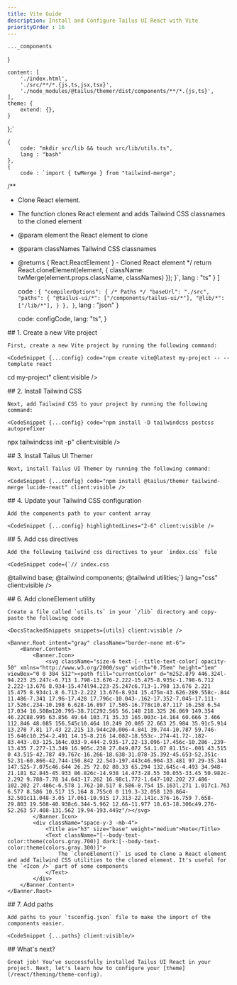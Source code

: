 ```yaml
---
title: Vite Guide
description: Install and Configure Tailus UI React with Vite
priorityOrder : 16
---
```



    ..._components
}

    content: [
        './index.html',
        './src/**/*.{js,ts,jsx,tsx}',
        './node_modules/@tailus/themer/dist/components/**/*.{js,ts}',
    ],
    theme: {
        extend: {},
    }
};`

    {
        code: "mkdir src/lib && touch src/lib/utils.ts",
        lang : "bash"
    },
    {
        code : `import { twMerge } from "tailwind-merge";

/**
 * Clone React element.
 * The function clones React element and adds Tailwind CSS classnames to the cloned element
 * @param element the React element to clone
 * @param classNames Tailwind CSS classnames
 * @returns { React.ReactElement } - Cloned React element
 */
    return React.cloneElement(element, {
        className: twMerge(element.props.className, classNames)
    });
}`,
lang : "ts"
    }
]

    code : `{
    "compilerOptions": {
        /* Paths */
        "baseUrl": "./src",
        "paths": {
            "@tailus-ui/*": ["/components/tailus-ui/*"],
            "@lib/*": ["/lib/*"],
        }
    },
}`,
    lang : "json"
}

    code: configCode,
    lang: "ts",
}

<div>
    ## 1. Create a new Vite project

    First, create a new Vite project by running the following command:

    <CodeSnippet {...config} code="npm create vite@latest my-project -- --template react
cd my-project" client:visible />
</div>

<div>
    ## 2. Install Tailwind CSS

    Next, add Tailwind CSS to your project by running the following command:

    <CodeSnippet {...config} code="npm install -D tailwindcss postcss autoprefixer
npx tailwindcss init -p" client:visible />
</div>

<div>
    ## 3. Install Tailus UI Themer 

    Next, install Tailus UI Themer by running the following command:

    <CodeSnippet {...config} code="npm install @tailus/themer tailwind-merge lucide-react" client:visible />
</div>

<div>
    ## 4. Update your Tailwind CSS configuration

    Add the components path to your content array 

    <CodeSnippet {...config} highlightedLines="2-6" client:visible />
</div>

<div>
    ## 5. Add css directives

    Add the following tailwind css directives to your `index.css` file

    <CodeSnippet code={`// index.css

@tailwind base;
@tailwind components;
@tailwind utilities;`} lang="css" client:visible />
</div>

<div>
    ## 6. Add cloneElement utility

    Create a file called `utils.ts` in your `/lib` directory and copy-paste the following code

    <DocsStackedSnippets snippets={utils} client:visible />

    <Banner.Root intent="gray" className="border-none mt-6">
        <Banner.Content>
            <Banner.Icon>
                <svg className="size-6 text-[--title-text-color] opacity-50" xmlns="http://www.w3.org/2000/svg" width="0.75em" height="1em" viewBox="0 0 384 512"><path fill="currentColor" d="m252.879 446.324l-94.223 25.247c-6.713 1.798-13.676-2.222-15.475-8.935c-1.798-6.712 2.222-13.676 8.934-15.474l94.223-25.247c6.713-1.798 13.676 2.221 15.475 8.934c1.8 6.713-2.222 13.676-8.934 15.475m-43.626-289.558c-.844 11.486-7.341 17.96-17.428 17.796c-10.043-.162-17.352-7.045-17.111-17.526c.234-10.198 6.628-16.897 17.505-16.778c10.87.117 16.258 6.54 17.034 16.508m120.795-38.71C292.565 56.148 218.325 26.069 149.354 46.22C88.995 63.856 49.64 103.71 35.33 165.003c-14.164 60.666 3.466 112.846 48.085 156.545c10.464 10.249 20.085 22.663 25.984 35.91c5.914 13.278 7.81 17.43 22.215 13.944c20.006-4.841 39.744-10.787 59.746-15.646c10.254-2.491 14.15-8.216 14.082-18.553c-.274-41.72-.182-83.443-.03-125.164c.033-9.444-2.935-17.22-13.096-17.456c-10.286-.239-13.435 7.277-13.349 16.905c.238 27.049.072 54.1.07 81.15c-.001 43.515 0 43.515-42.787 49.767c-16.266-18.638-31.078-35.392-45.653-52.351c-52.31-60.866-42.744-150.842 22.543-197.443c46.904-33.481 97.29-35.344 147.525-7.075c46.644 26.25 72.02 80.33 65.294 132.645c-4.493 34.948-21.181 62.845-45.933 86.826c-14.938 14.473-28.55 30.055-33.45 50.982c-2.292 9.788-7.78 14.643-17.262 16.98c1.772-1.647-102.202 27.486-102.202 27.486c-6.578 1.762-10.517 8.586-8.754 15.163l.271 1.017c1.763 6.577 8.586 10.517 15.164 8.755c0 0 119.3-32.058 120.864-32.501c11.048-3.05 17.061-10.915 17.313-22.141c.376-16.759 7.658-29.803 19.508-40.938c6.344-5.962 12.66-11.977 18.63-18.306c49.276-52.263 57.408-131.562 19.94-193.449z"/></svg>
            </Banner.Icon>
            <div className="space-y-3 -mb-4">
                <Title as="h3" size="base" weight="medium">Note</Title>
                <Text className="[--body-text-color:theme(colors.gray.700)] dark:[--body-text-color:theme(colors.gray.300)]">
                    The `cloneElement()` is used to clone a React element and add Tailwind CSS utilities to the cloned element. It's useful for the `<Icon />` part of some components
                </Text>
            </div>
        </Banner.Content>
    </Banner.Root>
</div>

<div>
    ## 7. Add paths

    Add paths to your `tsconfig.json` file to make the import of the components easier.

    <CodeSnippet {...paths} client:visible/>
</div>

<div>
    ## What's next?

    Great job! You've successfully installed Tailus UI React in your project. Next, let's learn how to configure your [theme](/react/theming/theme-config).
</div>
